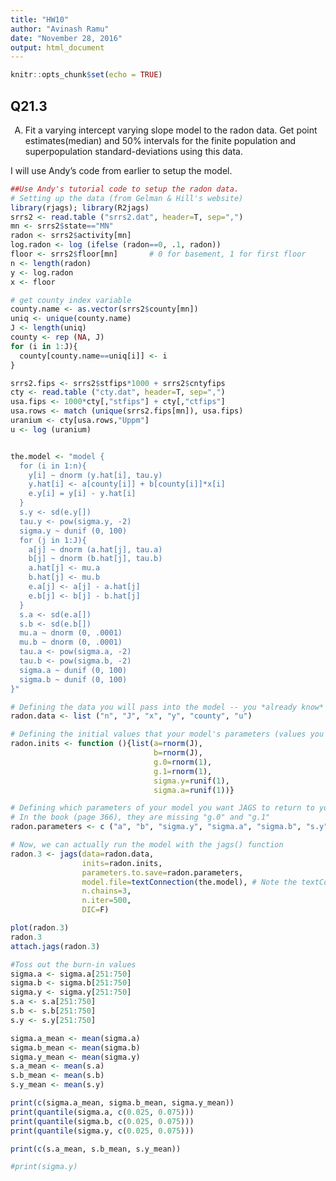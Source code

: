 ```yaml
---
title: "HW10"
author: "Avinash Ramu"
date: "November 28, 2016"
output: html_document
---
```


```r
knitr::opts_chunk$set(echo = TRUE)
```

## Q21.3
A) Fit a varying intercept varying slope model to the radon data. Get point estimates(median) and 50% intervals for the finite population and superpopulation standard-deviations using this data.

I will use Andy's code from earlier to setup the model.

```r
##Use Andy's tutorial code to setup the radon data.
# Setting up the data (from Gelman & Hill's website)
library(rjags); library(R2jags)
srrs2 <- read.table ("srrs2.dat", header=T, sep=",")
mn <- srrs2$state=="MN"
radon <- srrs2$activity[mn]
log.radon <- log (ifelse (radon==0, .1, radon))
floor <- srrs2$floor[mn]       # 0 for basement, 1 for first floor
n <- length(radon)
y <- log.radon
x <- floor

# get county index variable
county.name <- as.vector(srrs2$county[mn])
uniq <- unique(county.name)
J <- length(uniq)
county <- rep (NA, J)
for (i in 1:J){
  county[county.name==uniq[i]] <- i
}

srrs2.fips <- srrs2$stfips*1000 + srrs2$cntyfips
cty <- read.table ("cty.dat", header=T, sep=",")
usa.fips <- 1000*cty[,"stfips"] + cty[,"ctfips"]
usa.rows <- match (unique(srrs2.fips[mn]), usa.fips)
uranium <- cty[usa.rows,"Uppm"]
u <- log (uranium)


the.model <- "model { 
  for (i in 1:n){
    y[i] ~ dnorm (y.hat[i], tau.y)
    y.hat[i] <- a[county[i]] + b[county[i]]*x[i]
    e.y[i] = y[i] - y.hat[i]
  }
  s.y <- sd(e.y[])
  tau.y <- pow(sigma.y, -2)
  sigma.y ~ dunif (0, 100)
  for (j in 1:J){
    a[j] ~ dnorm (a.hat[j], tau.a)
    b[j] ~ dnorm (b.hat[j], tau.b)
    a.hat[j] <- mu.a
    b.hat[j] <- mu.b
    e.a[j] <- a[j] - a.hat[j]
    e.b[j] <- b[j] - b.hat[j]
  }
  s.a <- sd(e.a[])
  s.b <- sd(e.b[])
  mu.a ~ dnorm (0, .0001)
  mu.b ~ dnorm (0, .0001)
  tau.a <- pow(sigma.a, -2)
  tau.b <- pow(sigma.b, -2)
  sigma.a ~ dunif (0, 100)
  sigma.b ~ dunif (0, 100)
}"

# Defining the data you will pass into the model -- you *already know* these values
radon.data <- list ("n", "J", "x", "y", "county", "u")

# Defining the initial values that your model's parameters (values you *don't* already know)
radon.inits <- function (){list(a=rnorm(J), 
                                b=rnorm(J), 
                                g.0=rnorm(1), 
                                g.1=rnorm(1),
                                sigma.y=runif(1), 
                                sigma.a=runif(1))}

# Defining which parameters of your model you want JAGS to return to you 
# In the book (page 366), they are missing "g.0" and "g.1"
radon.parameters <- c ("a", "b", "sigma.y", "sigma.a", "sigma.b", "s.y", "s.a", "s.b", "g.0", "g.1")

# Now, we can actually run the model with the jags() function
radon.3 <- jags(data=radon.data, 
                inits=radon.inits, 
                parameters.to.save=radon.parameters, 
                model.file=textConnection(the.model), # Note the textConnection() function
                n.chains=3, 
                n.iter=500, 
                DIC=F)
```
```r
plot(radon.3)
radon.3
attach.jags(radon.3)

#Toss out the burn-in values
sigma.a <- sigma.a[251:750]
sigma.b <- sigma.b[251:750]
sigma.y <- sigma.y[251:750]
s.a <- s.a[251:750]
s.b <- s.b[251:750]
s.y <- s.y[251:750]

sigma.a_mean <- mean(sigma.a)
sigma.b_mean <- mean(sigma.b)
sigma.y_mean <- mean(sigma.y)
s.a_mean <- mean(s.a)
s.b_mean <- mean(s.b)
s.y_mean <- mean(s.y)

print(c(sigma.a_mean, sigma.b_mean, sigma.y_mean)) 
print(quantile(sigma.a, c(0.025, 0.075)))
print(quantile(sigma.b, c(0.025, 0.075)))
print(quantile(sigma.y, c(0.025, 0.075)))

print(c(s.a_mean, s.b_mean, s.y_mean))

#print(sigma.y)
```